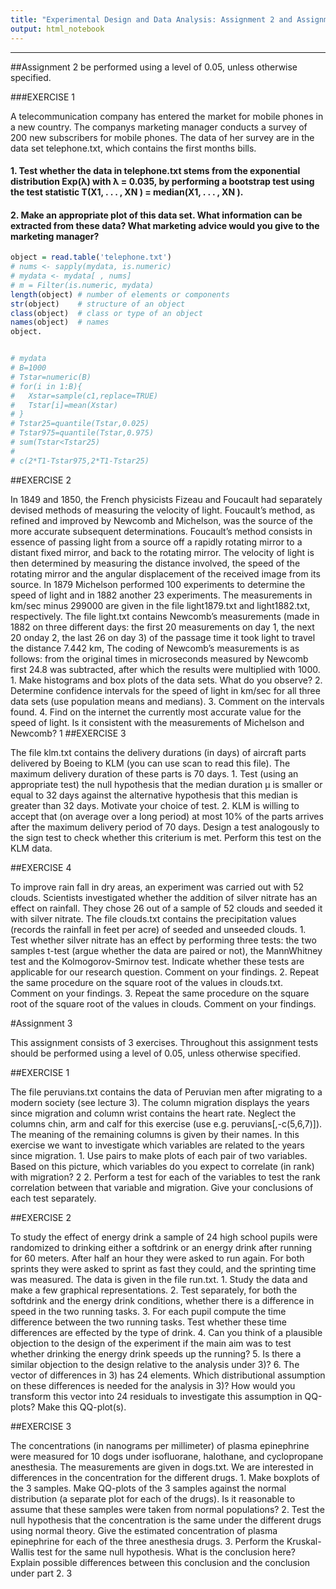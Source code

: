 ```yaml
---
title: "Experimental Design and Data Analysis: Assignment 2 and Assignment 2"
output: html_notebook
---
```




***
##Assignment 2
be performed using a level of 0.05, unless otherwise specified.

###EXERCISE 1

A telecommunication company has entered the market for mobile phones in
a new country. The companys marketing manager conducts a survey of 200
new subscribers for mobile phones. The data of her survey are in the data set
telephone.txt, which contains the first months bills.

#### 1. Test whether the data in telephone.txt stems from the exponential distribution Exp(λ) with λ = 0.035, by performing a bootstrap test using the test statistic T(X1, . . . , XN ) = median(X1, . . . , XN ).

#### 2. Make an appropriate plot of this data set. What information can be extracted from these data? What marketing advice would you give to the marketing manager?

```r
object = read.table('telephone.txt')
# nums <- sapply(mydata, is.numeric)
# mydata <- mydata[ , nums]
# m = Filter(is.numeric, mydata)
length(object) # number of elements or components
str(object)    # structure of an object 
class(object)  # class or type of an object
names(object)  # names
object.


# mydata
# B=1000
# Tstar=numeric(B)
# for(i in 1:B){
#   Xstar=sample(c1,replace=TRUE)
#   Tstar[i]=mean(Xstar)
# }
# Tstar25=quantile(Tstar,0.025)
# Tstar975=quantile(Tstar,0.975)
# sum(Tstar<Tstar25)
# 
# c(2*T1-Tstar975,2*T1-Tstar25)


```


##EXERCISE 2

In 1849 and 1850, the French physicists Fizeau and Foucault had separately devised
methods of measuring the velocity of light. Foucault’s method, as refined
and improved by Newcomb and Michelson, was the source of the more accurate
subsequent determinations. Foucault’s method consists in essence of passing
light from a source off a rapidly rotating mirror to a distant fixed mirror, and
back to the rotating mirror. The velocity of light is then determined by measuring
the distance involved, the speed of the rotating mirror and the angular
displacement of the received image from its source.
In 1879 Michelson performed 100 experiments to determine the speed of
light and in 1882 another 23 experiments. The measurements in km/sec minus
299000 are given in the file light1879.txt and light1882.txt, respectively.
The file light.txt contains Newcomb’s measurements (made in 1882 on three
different days: the first 20 measurements on day 1, the next 20 onday 2, the last
26 on day 3) of the passage time it took light to travel the distance 7.442 km,
The coding of Newcomb’s measurements is as follows: from the original times
in microseconds measured by Newcomb first 24.8 was subtracted, after which
the results were multiplied with 1000.
1. Make histograms and box plots of the data sets. What do you observe?
2. Determine confidence intervals for the speed of light in km/sec for all three
data sets (use population means and medians).
3. Comment on the intervals found.
4. Find on the internet the currently most accurate value for the speed of
light. Is it consistent with the measurements of Michelson and Newcomb?
1
##EXERCISE 3

The file klm.txt contains the delivery durations (in days) of aircraft parts delivered
by Boeing to KLM (you can use scan to read this file). The maximum
delivery duration of these parts is 70 days.
1. Test (using an appropriate test) the null hypothesis that the median duration
µ is smaller or equal to 32 days against the alternative hypothesis
that this median is greater than 32 days. Motivate your choice of test.
2. KLM is willing to accept that (on average over a long period) at most 10%
of the parts arrives after the maximum delivery period of 70 days. Design
a test analogously to the sign test to check whether this criterium is met.
Perform this test on the KLM data.

##EXERCISE 4

To improve rain fall in dry areas, an experiment was carried out with 52 clouds.
Scientists investigated whether the addition of silver nitrate has an effect on
rainfall. They chose 26 out of a sample of 52 clouds and seeded it with silver
nitrate. The file clouds.txt contains the precipitation values (records the
rainfall in feet per acre) of seeded and unseeded clouds.
1. Test whether silver nitrate has an effect by performing three tests: the
two samples t-test (argue whether the data are paired or not), the MannWhitney
test and the Kolmogorov-Smirnov test. Indicate whether these
tests are applicable for our research question. Comment on your findings.
2. Repeat the same procedure on the square root of the values in clouds.txt.
Comment on your findings.
3. Repeat the same procedure on the square root of the square root of the
values in clouds. Comment on your findings.

#Assignment 3

This assignment consists of 3 exercises. Throughout this assignment tests should
be performed using a level of 0.05, unless otherwise specified.

##EXERCISE 1

The file peruvians.txt contains the data of Peruvian men after migrating to
a modern society (see lecture 3). The column migration displays the years
since migration and column wrist contains the heart rate. Neglect the columns
chin, arm and calf for this exercise (use e.g. peruvians[,-c(5,6,7)]). The
meaning of the remaining columns is given by their names. In this exercise we
want to investigate which variables are related to the years since migration.
1. Use pairs to make plots of each pair of two variables. Based on this picture,
which variables do you expect to correlate (in rank) with migration?
2
2. Perform a test for each of the variables to test the rank correlation between
that variable and migration. Give your conclusions of each test
separately.

##EXERCISE 2

To study the effect of energy drink a sample of 24 high school pupils were
randomized to drinking either a softdrink or an energy drink after running for
60 meters. After half an hour they were asked to run again. For both sprints they
were asked to sprint as fast they could, and the sprinting time was measured.
The data is given in the file run.txt.
1. Study the data and make a few graphical representations.
2. Test separately, for both the softdrink and the energy drink conditions,
whether there is a difference in speed in the two running tasks.
3. For each pupil compute the time difference between the two running tasks.
Test whether these time differences are effected by the type of drink.
4. Can you think of a plausible objection to the design of the experiment if
the main aim was to test whether drinking the energy drink speeds up the
running?
5. Is there a similar objection to the design relative to the analysis under 3)?
6. The vector of differences in 3) has 24 elements. Which distributional assumption
on these differences is needed for the analysis in 3)? How would
you transform this vector into 24 residuals to investigate this assumption
in QQ-plots? Make this QQ-plot(s).

##EXERCISE 3

The concentrations (in nanograms per millimeter) of plasma epinephrine were
measured for 10 dogs under isofluorane, halothane, and cyclopropane anesthesia.
The measurements are given in dogs.txt. We are interested in differences in
the concentration for the different drugs.
1. Make boxplots of the 3 samples. Make QQ-plots of the 3 samples against
the normal distribution (a separate plot for each of the drugs). Is it reasonable
to assume that these samples were taken from normal populations?
2. Test the null hypothesis that the concentration is the same under the
different drugs using normal theory. Give the estimated concentration of
plasma epinephrine for each of the three anesthesia drugs.
3. Perform the Kruskal-Wallis test for the same null hypothesis. What is the
conclusion here? Explain possible differences between this conclusion and
the conclusion under part 2.
3